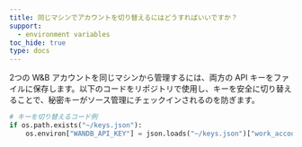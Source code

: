 ```yaml
---
title: 同じマシンでアカウントを切り替えるにはどうすればいいですか？
support:
  - environment variables
toc_hide: true
type: docs
---
```

2つの W&B アカウントを同じマシンから管理するには、両方の API キーをファイルに保存します。以下のコードをリポジトリで使用し、キーを安全に切り替えることで、秘密キーがソース管理にチェックインされるのを防ぎます。

```python
# キーを切り替えるコード例
if os.path.exists("~/keys.json"):
    os.environ["WANDB_API_KEY"] = json.loads("~/keys.json")["work_account"]
```